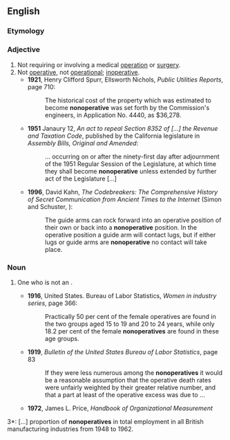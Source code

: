 ==English==

===Etymology===
{{prefix|en|non|operative}}

===Adjective===
{{en-adj|-}}

# Not requiring or involving a medical [[operation]] or [[surgery]].
# Not [[operative]], not [[operational]]; [[inoperative]].
#* '''1921''', Henry Clifford Spurr, Ellsworth Nichols, ''Public Utilities Reports'', page 710:
#*: The historical cost of the property which was estimated to become '''nonoperative''' was set forth by the Commission's engineers, in Application No. 4440, as $36,278.
#* '''1951''' Janaury 12, ''An act to repeal Section 8352 of [...] the Revenue and Taxation Code'', published by the California legislature in ''Assembly Bills, Original and Amended'':
#*: ... occurring on or after the ninety-first day after adjournment of the 1951 Regular Session of the Legislature, at which time they shall become '''nonoperative''' unless extended by further act of the Legislature [...]
#* '''1996''', David Kahn, ''The Codebreakers: The Comprehensive History of Secret Communication from Ancient Times to the Internet'' (Simon and Schuster, {{ISBN|9781439103555}}):
#*: The guide arms can rock forward into an operative position of their own or back into a '''nonoperative''' position. In the operative position a guide arm will contact lugs, but if either lugs or guide arms are '''nonoperative''' no contact will take place.

===Noun===
{{en-noun}}

# {{lb|en|uncommon}} One who is not an {{l|en|operative||employee or worker}}.
#* '''1916''', United States. Bureau of Labor Statistics, ''Women in industry series'', page 366:
#*: Practically 50 per cent of the female operatives are found in the two groups aged 15 to 19 and 20 to 24 years, while only 18.2 per cent of the female '''nonoperatives''' are found in these age groups.
#* '''1919''', ''Bulletin of the United States Bureau of Labor Statistics'', page 83
#*: If they were less numerous among the '''nonoperatives''' it would be a reasonable assumption that the operative death rates were unfairly weighted by their greater relative number, and that a part at least of the operative excess was due to&nbsp;...
#* '''1972''', James L. Price, ''Handbook of Organizational Measurement''
3*: [...] proportion of '''nonoperatives''' in total employment in all British manufacturing industries from 1948 to 1962.